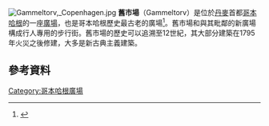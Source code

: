 [[Image:Gammeltorv,_Copenhagen.jpg|thumb]]
'''舊市場'''（Gammeltorv）是位於[[丹麥|丹麥]]首都[[哥本哈根|哥本哈根]]的一座[[廣場|廣場]]，也是哥本哈根歷史最古老的廣場<ref>{{cite web|url=http://www.kobenhavnshistorie.dk/bog/kko/g/kko_g-8.html|title=Gammeltorv|publisher=Selskabet for Københavns Historie|accessdate=2010-01-13|deadurl=yes|archiveurl=https://web.archive.org/web/20151222154802/http://www.kobenhavnshistorie.dk/bog/kko/g/kko_g-8.html|archivedate=2015年12月22日|df=}}</ref>。舊市場和與其毗鄰的新廣場構成行人專用的步行街。舊市場的歷史可以追溯至12世紀，其大部分建築在1795年火災之後修建，大多是新古典主義建築。

==參考資料==
{{reflist}}
{{Commons category|Gammeltorv}}
{{Coord|55|40|41|N|12|34|20|E|type:landmark_region:DK|display=title}}

[[Category:哥本哈根廣場|Category:哥本哈根廣場]]